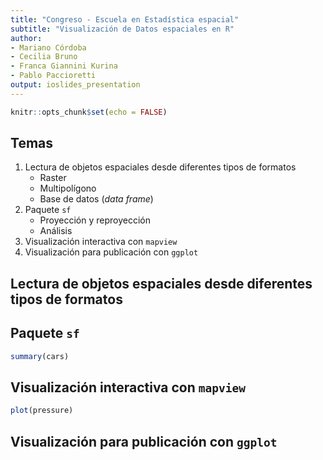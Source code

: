 ```yaml
---
title: "Congreso - Escuela en Estadística espacial"
subtitle: "Visualización de Datos espaciales en R"
author: 
- Mariano Córdoba 
- Cecilia Bruno
- Franca Giannini Kurina
- Pablo Paccioretti
output: ioslides_presentation
---
```


```r
knitr::opts_chunk$set(echo = FALSE)
```

## Temas
1. Lectura de objetos espaciales desde diferentes tipos de formatos
    + Raster
    + Multipolígono
    + Base de datos (*data frame*)
2. Paquete `sf`
    + Proyección y reproyección
    + Análisis
3. Visualización interactiva con `mapview`
4. Visualización para publicación con `ggplot`

## Lectura de objetos espaciales desde diferentes tipos de formatos


## Paquete `sf`

```r
summary(cars)
```

## Visualización interactiva con `mapview`

```r
plot(pressure)
```

## Visualización para publicación con `ggplot`